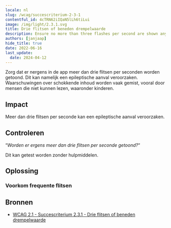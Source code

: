 ```yaml
---
locale: nl
slug: /wcag/succescriterium-2-3-1
contentful_id: 4cTRN62iIQaN5lLh6tiLui
image: /img/light/2.3.1.svg
title: Drie flitsen of beneden drempelwaarde
description: Ensure no more than three flashes per second are shown anywhere in the app.
authors: [janjaap]
hide_title: true
date: 2022-06-16
last_update:
  date: 2024-04-12
---
```


<Hero
  title="Drie flitsen of beneden drempelwaarde"
  imageSrc="/img/light/2.3.1.svg"
  alt="WCAG 2.3.1 - Logo"
  prefix="Succescriterium 2.3.1"
  suffix="Niveau A"
/>

Zorg dat er nergens in de app meer dan drie flitsen per seconden worden getoond. Dit kan namelijk een epileptische aanval veroorzaken. Waarschuwingen over schokkende inhoud worden vaak gemist, vooral door mensen die niet kunnen lezen, waaronder kinderen.

## Impact

Meer dan drie flitsen per seconde kan een epileptische aanval veroorzaken.

## Controleren

“*Worden er ergens meer dan drie flitsen per seconde getoond?*“

Dit kan getest worden zonder hulpmiddelen.

## Oplossing

### Voorkom frequente flitsen

<CodeSample id="screen-flashes" locale="nl"/>

## Bronnen

- [WCAG 2.1 - Succescriterium 2.3.1 - Drie flitsen of beneden drempelwaarde](https://www.w3.org/Translations/WCAG21-nl/#drie-flitsen-of-beneden-drempelwaarde)
